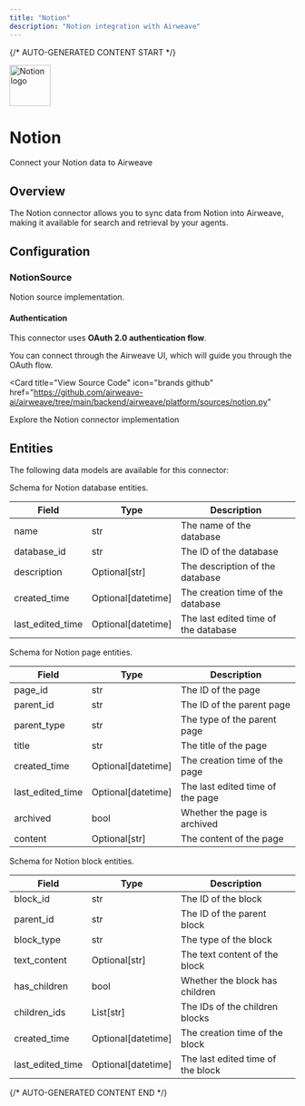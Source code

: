 ```yaml
---
title: "Notion"
description: "Notion integration with Airweave"
---
```


{/* AUTO-GENERATED CONTENT START */}



<div className="connector-header">
  <img src="icon.svg" alt="Notion logo" width="72" height="72" className="connector-icon" />
  <div className="connector-info">
    <h1>Notion</h1>
    <p>Connect your Notion data to Airweave</p>
  </div>
</div>

## Overview

The Notion connector allows you to sync data from Notion into Airweave, making it available for search and retrieval by your agents.

## Configuration


### NotionSource

Notion source implementation.

#### Authentication

This connector uses **OAuth 2.0 authentication flow**.

You can connect through the Airweave UI, which will guide you through the OAuth flow.


<Card
  title="View Source Code"
  icon="brands github"
  href="https://github.com/airweave-ai/airweave/tree/main/backend/airweave/platform/sources/notion.py"
>
  Explore the Notion connector implementation
</Card>

## Entities

The following data models are available for this connector:

<Accordion title="NotionDatabaseEntity">

Schema for Notion database entities.

| Field | Type | Description |
|-------|------|-------------|
| name | str | The name of the database |
| database_id | str | The ID of the database |
| description | Optional[str] | The description of the database |
| created_time | Optional[datetime] | The creation time of the database |
| last_edited_time | Optional[datetime] | The last edited time of the database |

</Accordion>
<Accordion title="NotionPageEntity">

Schema for Notion page entities.

| Field | Type | Description |
|-------|------|-------------|
| page_id | str | The ID of the page |
| parent_id | str | The ID of the parent page |
| parent_type | str | The type of the parent page |
| title | str | The title of the page |
| created_time | Optional[datetime] | The creation time of the page |
| last_edited_time | Optional[datetime] | The last edited time of the page |
| archived | bool | Whether the page is archived |
| content | Optional[str] | The content of the page |

</Accordion>
<Accordion title="NotionBlockEntity">

Schema for Notion block entities.

| Field | Type | Description |
|-------|------|-------------|
| block_id | str | The ID of the block |
| parent_id | str | The ID of the parent block |
| block_type | str | The type of the block |
| text_content | Optional[str] | The text content of the block |
| has_children | bool | Whether the block has children |
| children_ids | List[str] | The IDs of the children blocks |
| created_time | Optional[datetime] | The creation time of the block |
| last_edited_time | Optional[datetime] | The last edited time of the block |

</Accordion>




{/* AUTO-GENERATED CONTENT END */}
